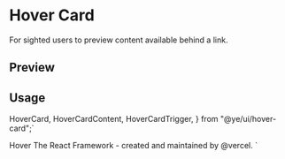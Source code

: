 

<Meta of={HoverCardStories} />

<RadixPrimitiveDocsButton name='hover-card' />

# Hover Card

For sighted users to preview content available behind a link.

## Preview

<Canvas of={HoverCardStories.Default} />

## Usage

  HoverCard,
  HoverCardContent,
  HoverCardTrigger,
} from "@ye/ui/hover-card";`

  <HoverCardTrigger>Hover</HoverCardTrigger>
  <HoverCardContent>
    The React Framework - created and maintained by @vercel.
  </HoverCardContent>
</HoverCard>`

<Source code={importCode} language='ts' dark />
<Source code={usageCode} language='tsx' dark />
